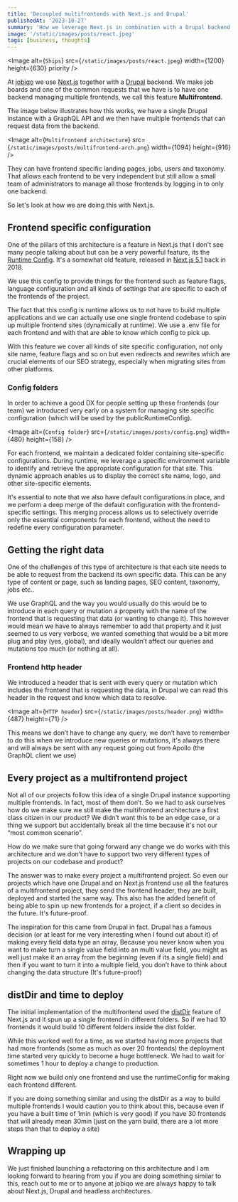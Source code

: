 ```yaml
---
title: 'Decoupled multifrontends with Next.js and Drupal'
publishedAt: '2023-10-27'
summary: 'How we leverage Next.js in combination with a Drupal backend to create multifrontend projects, allowing independent frontends managed by a single backend'
image: '/static/images/posts/react.jpeg'
tags: [business, thoughts]
---
```


<Image
  alt={`Ships`}
  src={`/static/images/posts/react.jpeg`}
  width={1200}
  height={630}
  priority
/>

At [jobiqo](https://www.jobiqo.com/) we use [Next.js](https://nextjs.org/) together with a [Drupal](https://www.drupal.org/) backend. We make job boards and one of the common requests that we have is to have one backend managing multiple frontends, we call this feature **Multifrontend**.

The image below illustrates how this works, we have a single Drupal instance with a GraphQL API and we then have multiple frontends that can request data from the backend.

<Image
  alt={`Multifrontend architecture`}
  src={`/static/images/posts/multifrontend-arch.png`}
  width={1094}
  height={916}
/>

They can have frontend specific landing pages, jobs, users and taxonomy. That allows each frontend to be very independent but still allow a small team of administrators to manage all those frontends by logging in to only one backend.

So let's look at how we are doing this with Next.js.

## Frontend specific configuration

One of the pillars of this architecture is a feature in Next.js that I don't see many people talking about but can be a very powerful feature, its the [Runtime Config](https://nextjs.org/docs/pages/api-reference/next-config-js/runtime-configuration). It's a somewhat old feature, released in [Next.js 5.1](https://nextjs.org/blog/next-5-1) back in 2018.

We use this config to provide things for the frontend such as feature flags, language configuration and all kinds of settings that are specific to each of the frontends of the project.

The fact that this config is runtime allows us to not have to build multiple applications and we can actually use one single frontend codebase to spin up multiple frontend sites (dynamically at runtime). We use a .env file for each frontend and with that are able to know which config to pick up.

With this feature we cover all kinds of site specific configuration, not only site name, feature flags and so on but even redirects and rewrites which are crucial elements of our SEO strategy, especially when migrating sites from other platforms.

### Config folders

In order to achieve a good DX for people setting up these frontends (our team) we introduced very early on a system for managing site specific configuration (which will be used by the publicRuntimeConfig).

<Image
  alt={`Config folder`}
  src={`/static/images/posts/config.png`}
  width={480}
  height={158}
/>

For each frontend, we maintain a dedicated folder containing site-specific configurations. During runtime, we leverage a specific environment variable to identify and retrieve the appropriate configuration for that site. This dynamic approach enables us to display the correct site name, logo, and other site-specific elements.

It's essential to note that we also have default configurations in place, and we perform a deep merge of the default configuration with the frontend-specific settings. This merging process allows us to selectively override only the essential components for each frontend, without the need to redefine every configuration parameter.

## Getting the right data

One of the challenges of this type of architecture is that each site needs to be able to request from the backend its own specific data. This can be any type of content or page, such as landing pages, SEO content, taxonomy, jobs etc..

We use GraphQL and the way you would usually do this would be to introduce in each query or mutation a property with the name of the frontend that is requesting that data (or wanting to change it). This however would mean we have to always remember to add that property and it just seemed to us very verbose, we wanted something that would be a bit more plug and play (yes, global), and ideally wouldn’t affect our queries and mutations too much (or nothing at all).

### Frontend http header

We introduced a header that is sent with every query or mutation which includes the frontend that is requesting the data, in Drupal we can read this header in the request and know which data to resolve.

<Image
  alt={`HTTP header`}
  src={`/static/images/posts/header.png`}
  width={487}
  height={71}
/>

This means we don’t have to change any query, we don’t have to remember to do this when we introduce new queries or mutations, it's always there and will always be sent with any request going out from Apollo (the GraphQL client we use)

## Every project as a multifrontend project

Not all of our projects follow this idea of a single Drupal instance supporting multiple frontends. In fact, most of them don’t. So we had to ask ourselves how do we make sure we still make the multifrontend architecture a first class citizen in our product? We didn’t want this to be an edge case, or a thing we support but accidentally break all the time because it's not our “most common scenario”.

How do we make sure that going forward any change we do works with this architecture and we don’t have to support two very different types of projects on our codebase and product?

The answer was to make every project a multifrontend project. So even our projects which have one Drupal and on Next.js frontend use all the features of a multifrontend project, they send the frontend header, they are built, deployed and started the same way. This also has the added benefit of being able to spin up new frontends for a project, if a client so decides in the future. It's future-proof.

The inspiration for this came from Drupal in fact. Drupal has a famous decision (or at least for me very interesting when I found out about it) of making every field data type an array, Because you never know when you want to make turn a single value field into an multi value field, you might as well just make it an array from the beginning (even if its a single field) and then if you want to turn it into a multiple field, you don’t have to think about changing the data structure (It's future-proof)

## distDir and time to deploy

The initial implementation of the multifrontend used the [distDir](https://nextjs.org/docs/pages/api-reference/next-config-js/distDir) feature of Next.js and it spun up a single frontend in different folders. So if we had 10 frontends it would build 10 different folders inside the dist folder.

While this worked well for a time, as we started having more projects that had more frontends (some as much as over 20 frontends) the deployment time started very quickly to become a huge bottleneck. We had to wait for sometimes 1 hour to deploy a change to production.

Right now we build only one frontend and use the runtimeConfig for making each frontend different.

If you are doing something similar and using the distDir as a way to build multiple frontends I would caution you to think about this, because even if you have a built time of 1min (which is very good) if you have 30 frontends that will already mean 30min (just on the yarn build, there are a lot more steps than that to deploy a site)

## Wrapping up

We just finished launching a refactoring on this architecture and I am looking forward to hearing from you if you are doing something similar to this, reach out to me or to anyone at jobiqo we are always happy to talk about Next.js, Drupal and headless architectures.
